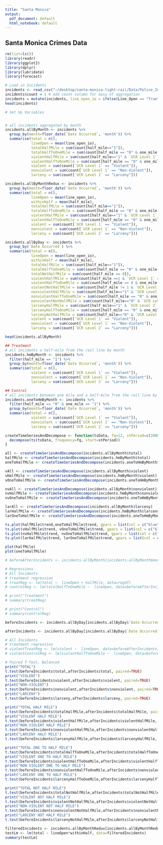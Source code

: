 ```yaml
---
title: "Santa Monica"
output:
  pdf_document: default
  html_notebook: default
---
```


## Santa Monica Crimes Data

```r
rm(list=ls())
library(readr)
library(ggplot2)
library(dplyr)
library(lubridate)
library(forecast)

# Load in Incidents
incidents <- read_csv("~/desktop/santa-monica-light-rail/Data/Police_Incidents_Final.csv")
incidents$count = 1 # add count column for easy of aggregation
incidents = mutate(incidents, line_open_io = ifelse(Line_Open == "True", 1, 0))
head(incidents)
```

```r
# Set Up Variables


# all incidents aggregated by month
incidents.allByMonth <- incidents %>%
  group_by(month=floor_date(`Date Occurred`, 'month')) %>% 
  summarise(total = n(),
            lineOpen = mean(line_open_io),
            totalHalfMile = sum(count[half_mile=="1"]),
            totalHalfToOneMile = sum(count[half_mile == "0" & one_mile == "1"]),
            violentHalfMile = sum(count[half_mile=="1" & `UCR Level 1` == "Violent"]),
            violentHalfToOneMile = sum(count[half_mile == "0" & one_mile == "1" & `UCR Level 1` == "Violent"]),
            violent = sum(count[`UCR Level 1` == "Violent"]),
            nonviolent = sum(count[`UCR Level 1` == "Non-Violent"]),
            larceny = sum(count[`UCR Level 2` == "Larceny"]))

incidents.allByMonthRedux <- incidents %>%
  group_by(month=floor_date(`Date Occurred`, 'month')) %>% 
  summarise(total = n(),
            lineOpen = mean(line_open_io),
            withinHalf = mean(half_mile),
            totalHalfMile = sum(count[half_mile=="1"]),
            totalHalfToOneMile = sum(count[half_mile == "0" & one_mile == "1"]),
            violentHalfMile = sum(count[half_mile=="1" & `UCR Level 1` == "Violent"]),
            violentHalfToOneMile = sum(count[half_mile == "0" & one_mile == "1" & `UCR Level 1` == "Violent"]),
            violent = sum(count[`UCR Level 1` == "Violent"]),
            nonviolent = sum(count[`UCR Level 1` == "Non-Violent"]),
            larceny = sum(count[`UCR Level 2` == "Larceny"]))

incidents.allByDay <- incidents %>%
  group_by(`Date Occurred`) %>% 
  summarise(total = n(),
            lineOpen = mean(line_open_io),
            withinHalf = mean(half_mile),
            totalHalfMile = sum(count[half_mile=="1"]),
            totalHalfToOneMile = sum(count[half_mile == "0" & one_mile == "1"]),
            totalNotHalfMile = sum(count[half_mile == 0]),
            violentHalfMile = sum(count[half_mile ==1 & `UCR Level 1` == "Violent"]),
            violentHalfToOneMile = sum(count[half_mile == 0 & one_mile == 1 & `UCR Level 1` == "Violent"]),
            violentNotHalfMile = sum(count[half_mile != 1 & `UCR Level 1` == "Violent"]),
            nonviolentHalfMile = sum(count[half_mile=="1" & `UCR Level 1` == "Non-Violent"]),
            nonviolentHalfToOneMile = sum(count[half_mile == "0" & one_mile == "1" & `UCR Level 1` == "Non-Violent"]),
            nonviolentNotHalfMile = sum(count[half_mile=="0" & `UCR Level 1` == "Non-Violent"]),
            larcenyHalfMile = sum(count[half_mile=="1" & `UCR Level 2` == "Larceny"]),
            larcenyHalfToOneMile = sum(count[half_mile == "0" & one_mile == "1" & `UCR Level 2` == "Larceny"]),
            larcenyNotHalfMile = sum(count[half_mile=="0" & `UCR Level 2` == "Larceny"]),
            violent = sum(count[`UCR Level 1` == "Violent"]),
            nonviolent = sum(count[`UCR Level 1` == "Non-Violent"]),
            larceny = sum(count[`UCR Level 2` == "Larceny"]))

head(incidents.allByMonth)

## Treatment
# all incidents a half-mile from the rail line by month
incidents.hmByMonth <- incidents %>%
  filter(half_mile == "1") %>%
  group_by(month=floor_date(`Date Occurred`, 'month')) %>% 
  summarise(total = n(),
            violent = sum(count[`UCR Level 1` == "Violent"]),
            nonviolent = sum(count[`UCR Level 1` == "Non-Violent"]),
            larceny = sum(count[`UCR Level 2` == "Larceny"]))

## Control
# all incidents between one mile and a half-mile from the rail line by month
incidents.oneToHmByMonth <- incidents %>%
  filter(half_mile == "0" & one_mile == "1") %>%
  group_by(month=floor_date(`Date Occurred`, 'month')) %>% 
  summarise(total = n(),
            violent = sum(count[`UCR Level 1` == "Violent"]),
            nonviolent = sum(count[`UCR Level 1` == "Non-Violent"]),
            larceny = sum(count[`UCR Level 2` == "Larceny"]))

```


```r
createTimeSeriesAndDecompose <- function(tsData, fq=12, stPeriod=c(2006,1)) {
  decompose(ts(tsData, frequency=fq, start=stPeriod))
}

all <- createTimeSeriesAndDecompose(incidents.allByMonth$total)
halfMile <- createTimeSeriesAndDecompose(incidents.hmByMonth$total)
oneToHalfMile <- createTimeSeriesAndDecompose(incidents.oneToHmByMonth$total)

vAll <- createTimeSeriesAndDecompose(incidents.allByMonth$violent)
vHalfMile <- createTimeSeriesAndDecompose(incidents.hmByMonth$violent)
vOneToHalfMile <- createTimeSeriesAndDecompose(incidents.oneToHmByMonth$violent)

nvAll <- createTimeSeriesAndDecompose(incidents.allByMonth$nonviolent)
nvHalfMile <- createTimeSeriesAndDecompose(incidents.hmByMonth$nonviolent)
nvOneToHalfMile <- createTimeSeriesAndDecompose(incidents.oneToHmByMonth$nonviolent)

larAll <- createTimeSeriesAndDecompose(incidents.allByMonth$larceny)
larHalfMile <- createTimeSeriesAndDecompose(incidents.hmByMonth$larceny)
larOneToHalfMile <- createTimeSeriesAndDecompose(incidents.oneToHmByMonth$larceny)

ts.plot(halfMile$trend,oneToHalfMile$trend, gpars = list(col = c("blue", "red")))
ts.plot(vHalfMile$trend, vOneToHalfMile$trend, gpars = list(col = c("blue", "red")))
ts.plot(nvHalfMile$trend, nvOneToHalfMile$trend, gpars = list(col = c("blue", "red")))
ts.plot(larHalfMile$trend, larOneToHalfMile$trend, gpars = list(col = c("blue", "red")))

plot(halfMile)
plot(oneToHalfMile)

```

```r

# beforeAfterIncidents <- incidents.allByMonth[incidents.allByMonth$month >= "2015-05-20" & incidents.allByMonth$month <= "2017-05-20",]

# Regressions
# All Incidents
# treatment regression
# treatReg <- lm(total ~  lineOpen + halfMile, data=regdf)
# controlReg <- lm(totalHalfToOneMile ~  lineOpen, data=beforeAfterIncidents)

# print("Treatment")
# summary(treatReg)

# print("Control")
# summary(controlReg)

beforeIncidents <- incidents.allByDay[incidents.allByDay$`Date Occurred` >= "2015-05-20" & incidents.allByDay$`Date Occurred` < "2016-05-20",]

afterIncidents <- incidents.allByDay[incidents.allByDay$`Date Occurred` >= "2016-05-20" & incidents.allByDay$`Date Occurred` <= "2017-05-20",]

```

```r
# All Incidents
# treatment regression
# violentTreatReg <- lm(violent ~  lineOpen, data=beforeAfterIncidents)
# violentControlReg <- lm(violentHalfToOneMile ~  lineOpen, data=beforeAfterIncidents)

# Paired T-Test, Balanced
print("TOTAL")
t.test(beforeIncidents$total,afterIncidents$total, paired=TRUE)
print("VIOLENT")
t.test(beforeIncidents$violent,afterIncidents$violent, paired=TRUE)
print("NON-VIOLENT")
t.test(beforeIncidents$nonviolent,afterIncidents$nonviolent, paired=TRUE)
print("LARCENY")
t.test(beforeIncidents$larceny,afterIncidents$larceny, paired=TRUE)

print("TOTAL HALF MILE")
t.test(beforeIncidents$totalHalfMile,afterIncidents$totalHalfMile, paired=TRUE)
print("VIOLENT HALF MILE")
t.test(beforeIncidents$violentHalfMile,afterIncidents$violentHalfMile, paired=TRUE)
print("NON-VIOLENT HALF MILE")
t.test(beforeIncidents$nonviolentHalfMile,afterIncidents$nonviolentHalfMile, paired=TRUE)
print("LARCENY HALF MILE")
t.test(beforeIncidents$larcenyHalfMile,afterIncidents$larcenyHalfMile, paired=TRUE)

print("TOTAL ONE TO HALF MILE")
t.test(beforeIncidents$totalHalfToOneMile,afterIncidents$totalHalfToOneMile, paired=TRUE)
print("VIOLENT ONE TO HALF MILE")
t.test(beforeIncidents$violentHalfToOneMile,afterIncidents$violentHalfToOneMile, paired=TRUE)
print("NON-VIOLENT ONE TO HALF MILE")
t.test(beforeIncidents$nonviolentHalfToOneMile,afterIncidents$nonviolentHalfToOneMile, paired=TRUE)
print("LARCENY ONE TO HALF MILE")
t.test(beforeIncidents$larcenyHalfToOneMile,afterIncidents$larcenyHalfToOneMile, paired=TRUE)

print("TOTAL NOT HALF MILE")
t.test(beforeIncidents$totalNotHalfMile,afterIncidents$totalNotHalfMile, paired=TRUE)
print("VIOLENT NOT HALF MILE")
t.test(beforeIncidents$violentNotHalfMile,afterIncidents$violentNotHalfMile, paired=TRUE)
print("NON-VIOLENT NOT HALF MILE")
t.test(beforeIncidents$nonviolentNotHalfMile,afterIncidents$nonviolentNotHalfMile, paired=TRUE)
print("LARCENY NOT HALF MILE")
t.test(beforeIncidents$larcenyNotHalfMile,afterIncidents$larcenyNotHalfMile, paired=TRUE)
```
```r
filteredIncidents <- incidents.allByMonthRedux[incidents.allByMonthRedux$`month` >= "2015-05-20" & incidents.allByMonthRedux$`month` < "2017-05-20",]
testLm <- lm(total ~ lineOpen*withinHalf, data=filteredIncidents)
summary(testLm)
```